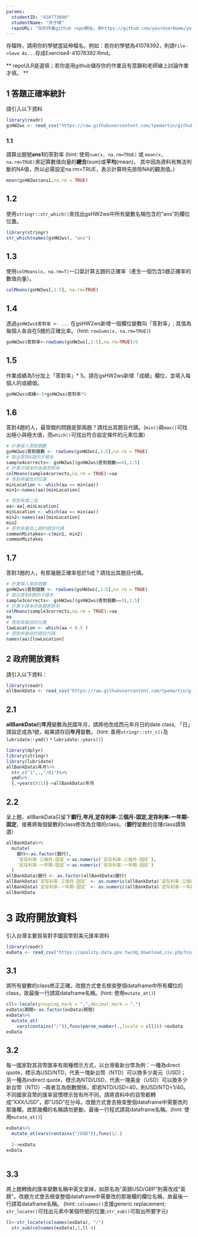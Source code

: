 ```yaml
---
params:
  studentID: "410773090"
  studentName: "洪子晴"
  repoURL: "你的作業github repo網址，為https://github.com/yourUserName/yourRepoName"
---
```

存檔時，請用你的學號當延伸檔名。例如：若你的學號為41078392，則請`File->Save As...`存成Exercise4-41078392.Rmd。

** repoULR是選填；若你是用github儲存你的作業且有意願和老師線上討論作業才填。 **

## 1 答題正確率統計

請引入以下資料  
```r
library(readr)
gsHW2ws <- read_csv("https://raw.githubusercontent.com/tpemartin/github-data/master/gsHW2ws.csv")
```

### 1.1 
請算出題號**ans1**的答對率
(hint: 使用`sum(x, na.rm=TRUE)` 或 `mean(x, na.rm=TRUE)`來記算數值向量的**總合**(sum)或**平均**(mean)， 其中因為資料有無法判斷的NA值，所以必需設定na.rm=TRUE，表示計算時先排除NA的觀測值。)
```r
mean(gsHW2ws$ans1,na.rm = TRUE)
```

## 1.2
使用`stringr::str_which()`來找出gsHW2ws中所有變數名稱包含的"ans"的欄位位置。
```r
library(stringr)
str_which(names(gsHW2ws), "ans")

```

## 1.3
使用`colMeans(x, na.rm=T)`一口氣計算五題的正確率（產生一個包含5題正確率的數值向量）。
```r
colMeans(gsHW2ws[,1:5], na.rm=TRUE)
```

## 1.4
透過`gsHW2ws$答對率 <- ...` 在gsHW2ws新增一個欄位變數叫「答對率」, 其值為每個人各自在5題的正確比率。（hint: `rowSums(x, na.rm=TRUE)`) 
```r
gsHW2ws$答對率<-rowSums(gsHW2ws[,1:5],na.rm=TRUE)/5
```

## 1.5
作業成績為5分加上「答對率」* 5。請在gsHW2ws新增「成績」欄位，並填入每個人的成績值。  
```r
gsHW2ws$成績<-5+gsHW2ws$答對率*5
```

## 1.6
答對4題的人，最常錯的問題是那兩題？請找出其題目代碼。(`min()`與`max()`可找出極小與極大值，而`which()`可找出符合設定條件的元素位置)
```r
# 計算每人答對題數
gsHW2ws$答對題數 <- rowSums(gsHW2ws[,1:5],na.rm = TRUE)
# 取出答對4題的子樣本
sample4corrects<- gsHW2ws[(gsHW2ws$答對題數==4),1:5]
# 計算子樣本的各題答對率
colMeans(sample4corrects,na.rm = TRUE)->aa
# 答對率最低的位置
minLocation <- which(aa == min(aa))
min1<-names(aa)[minLocation]

# 答對率第二低
aa<-aa[-minLocation]
minLocation <- which(aa == min(aa))
min2<-names(aa)[minLocation]
min2
# 答對率最低二題的題目代碼
commonMistakes<-c(min1, min2)
commonMistakes
```

## 1.7
答對3題的人，有那幾題正確率低於5成？請找出其題目代碼。
```r
# 計算每人答對題數
gsHW2ws$答對題數 <- rowSums(gsHW2ws[,1:5],na.rm = TRUE)
# 取出答對4題的子樣本
sample3corrects<- gsHW2ws[(gsHW2ws$答對題數==3),1:5]
# 計算子樣本的各題答對率
colMeans(sample3corrects,na.rm = TRUE)->aa
aa
# 答對率最低的位置
lowLocation <- which(aa < 0.5 )
# 答對率最低的題目代碼
names(aa)[lowLocation]
```


## 2 政府開放資料

請引入以下資料：
```r
library(readr)
allBankData <- read_csv("https://raw.githubusercontent.com/tpemartin/github-data/master/allBankData.csv")
```


## 2.1
**allBankData**的**年月**變數為民國年月，請將他改成西元年月日的date class, 「日」請設定成為1號，結果請存回**年月**變數。（hint: 善用`stringr::str_c()`及`lubridate::ymd()`丶`lubridate::years()`）

```r
library(dplyr)
library(stringr)
library(lubridate)
allBankData$年月%>%
  str_c("1",.,"/01")%>%
  ymd%>%
  {.+years(911)}->allBankData$年月
```


## 2.2
呈上題，allBankData只留下**銀行,年月,定存利率-三個月-固定,定存利率-一年期-固定**，接著將每個變數的class修改為合理的class。（**銀行**變數的合理class請慎選）
```r
allBankData%>%
  mutate(
    銀行<-as.factor(銀行),
    `定存利率-三個月-固定`<-as.numeric(`定存利率-三個月-固定`),
    `定存利率-一年期-固定`<-as.numeric(`定存利率-一年期-固定`)
  )
allBankData$銀行 <- as.factor(allBankData$銀行)
allBankData$`定存利率-三個月-固定` <- as.numeric(allBankData$`定存利率-三個月-固定`)
allBankData$`定存利率-一年期-固定` <- as.numeric(allBankData$`定存利率-一年期-固定`)
allBankData
```

# 3 政府開放資料
引入台灣主要貿易對手國貨幣對美元匯率資料
```r
library(readr)
exData <- read_csv("https://quality.data.gov.tw/dq_download_csv.php?nid=6563&md5_url=9f65bdb6752389dc713acc27e93c1c38")
```

## 3.1
將所有變數的class修正正確。改題方式會去檢查整個dataframe中所有欄位的class，故最後一行請寫dataframe名稱。(hint: 使用`mutate_at()`)
```r
cll<-locale(grouping_mark = ",",decimal_mark = ".")
exData$期間<-as.factor(exData$期間)
exData%>%
  mutate_at(
    vars(contains("/")),funs(parse_number(.,locale = cll)))->exData
exData
```

## 3.2
每一國家對其貨幣匯率有兩種標示方式，以台灣看新台幣為例：一種為direct quote，標示為USD/NTD，代表一塊新台幣（NTD）可以換多少美元（USD)； 另一種為indirect quote，標示為NTD/USD，代表一塊美金（USD）可以換多少新台幣（NTD）--兩者互為倒數關係，即若NTD/USD=40，則USD/NTD=1/40。不同國家貨幣的匯率習慣標示皆有所不同，請將資料中的貨幣都轉成"XXX/USD"，即"USD"在分母。改題方式會去檢查整個dataframe中需要改的那幾欄，故那幾欄的名稱請勿更動，最後一行程式請寫dataframe名稱。(hint: 使用`mutate_at()`) 

```r
exData%>%
  mutate_at(vars(contains("/USD")),funs(1/.)
    
  )->exData
exData
  
```

## 3.3
將上題轉換的匯率變數名稱中英文拿掉，如原名為"英鎊USD/GBP"則需改成"英鎊"。改題方式會去檢查整個dataframe中需要改的那幾欄的欄位名稱，故最後一行請寫dataframe名稱。
(hint: `colnames()`支援generic replacement; `str_locate()`可找出元素中某個符號的位置;`str_sub()`可取出所要字元)
```r
ll<-str_locate(colnames(exData), "/")
  str_sub(colnames(exData),1,ll-4)
```

